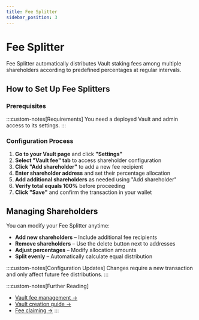 ```yaml
---
title: Fee Splitter
sidebar_position: 3
---
```



# Fee Splitter

Fee Splitter automatically distributes Vault staking fees among multiple shareholders according to predefined percentages at regular intervals.

## How to Set Up Fee Splitters

### Prerequisites

:::custom-notes[Requirements]
You need a deployed Vault and admin access to its settings.
:::

### Configuration Process

1. **Go to your Vault page** and click **"Settings"**
2. **Select "Vault fee" tab** to access shareholder configuration
3. **Click "Add shareholder"** to add a new fee recipient
4. **Enter shareholder address** and set their percentage allocation
5. **Add additional shareholders** as needed using "Add shareholder"
6. **Verify total equals 100%** before proceeding
7. **Click "Save"** and confirm the transaction in your wallet

## Managing Shareholders

You can modify your Fee Splitter anytime:

- **Add new shareholders** – Include additional fee recipients
- **Remove shareholders** – Use the delete button next to addresses
- **Adjust percentages** – Modify allocation amounts
- **Split evenly** – Automatically calculate equal distribution

:::custom-notes[Configuration Updates]
Changes require a new transaction and only affect future fee distributions.
:::

:::custom-notes[Further Reading]
- [Vault fee management →](/docs/fees/intro#vault-fees)
- [Vault creation guide →](/docs/guides/running-a-vault/intro)
- [Fee claiming →](/docs/guides/running-a-vault/vault-administration)
:::
